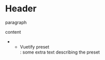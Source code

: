 # Header

paragraph <div className="abc">content</div>

- - <div kind="docs-packages-vuetify-preset" story="page">
      Vuetify preset
    </div>
    : some extra text describing the preset
